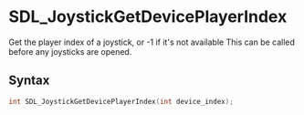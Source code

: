 = SDL_JoystickGetDevicePlayerIndex =

Get the player index of a joystick, or -1 if it's not available This can be called before any joysticks are opened.

== Syntax ==

<syntaxhighlight lang='c'>
int SDL_JoystickGetDevicePlayerIndex(int device_index);
</syntaxhighlight>


